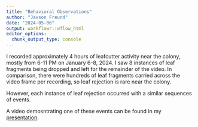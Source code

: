 ```yaml
---
title: "Behavioral Observations"
author: "Jaxson Freund"
date: "2024-05-06"
output: workflowr::wflow_html
editor_options:
  chunk_output_type: console
---
```


I recorded approximately 4 hours of leafcutter activity near the colony, mostly from 6-11 PM on January 6-8, 2024. I saw 8 instances of leaf fragments being dropped and left for the remainder of the video. In comparison, there were hundreds of leaf fragments carried across the video frame per recording, so leaf rejection is rare near the colony.

However, each instance of leaf rejection occurred with a similar sequences of events.

A video demosntrating one of these events can be found in my [presentation]().





